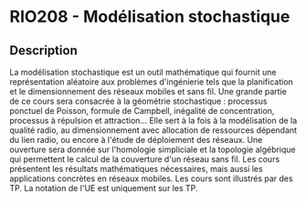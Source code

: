 # RIO208 - Modélisation stochastique

## Description

La modélisation stochastique est un outil mathématique qui fournit une représentation aléatoire aux problèmes d'ingénierie tels que la planification et le dimensionnement des réseaux mobiles et sans fil.
Une grande partie de ce cours sera consacrée à la géométrie stochastique : processus ponctuel de Poisson, formule de Campbell, inégalité de concentration, processus à répulsion et attraction… Elle sert à la fois à la modélisation de la qualité radio, au dimensionnement avec allocation de ressources dépendant du lien radio, ou encore à l'étude de déploiement des réseaux.
Une ouverture sera donnée sur l'homologie simpliciale et la topologie algébrique qui permettent le calcul de la couverture d'un réseau sans fil.
Les cours présentent les résultats mathématiques nécessaires, mais aussi les applications concrètes en réseaux mobiles. Les cours sont illustrés par des TP. La notation de l'UE est uniquement sur les TP.